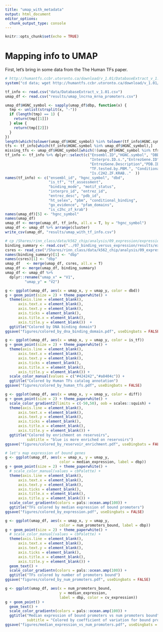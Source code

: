 ```yaml
---
title: "umap_with_metadata"
output: html_document
editor_options: 
  chunk_output_type: console
---
```


```r
knitr::opts_chunk$set(echo = TRUE)
```

# Mapping info to UMAP

First, let's bring in some data from the The Human TFs paper. 

```r
# http://humantfs.ccbr.utoronto.ca/download/v_1.01/DatabaseExtract_v_1.01.csv
system("cd data; wget http://humantfs.ccbr.utoronto.ca/download/v_1.01/DatabaseExtract_v_1.01.csv")

tf_info <- read.csv("data/DatabaseExtract_v_1.01.csv")
umap_df <- read.csv("results/umap_lncrna_mrna_promoters.csv")

umap_df$HGNC_symbol <- sapply(umap_df$dbp, function(x) {
  tmp <- unlist(strsplit(x, "-"))
  if (length(tmp) == 1) {
    return(tmp[[1]])
  } else {
    return(tmp[[2]])
  }
})
length(which(tolower(umap_df$HGNC_symbol) %in% tolower(tf_info$HGNC.symbol)))
tfs <- tf_info[which(tf_info$HGNC.symbol %in% umap_df$HGNC_symbol),]
missing_tfs <- umap_df$HGNC_symbol[which(!(umap_df$HGNC_symbol %in% tfs$HGNC.symbol))]
tf_info <- tf_info %>% dplyr::select(c("Ensembl.ID","HGNC.symbol", "DBD", "Is.TF.","TF.assessment","Binding.mode","Motif.status",
                                       "Interpro.ID.s.","EntrezGene.ID",
                                       "EntrezGene.Description","PDB.ID","TF.tested.by.HT.SELEX.",
                                       "TF.tested.by.PBM.", "Conditional.Binding.Requirements", "Go.Evidence", "Pfam.Domains..By.ENSP.ID.",
                                       "Is.C2H2.ZF.KRAB.."  ))
names(tf_info) <- c("ensembl_id", "hgnc_symbol", "dbd", 
                    "is_tf", "tf_assessment",
                    "binding_mode", "motif_status",
                    "interpro_id", "entrez_id", 
                    "entrez_desc", "pdb_id",
                    "ht_selex", "pbm", "conditional_binding",
                    "go_evidence", "pfam_domains",
                    "is_c2hc_zf_krab")
names(umap_df)[5] <- "hgnc_symbol"
names(umap_df)
umap_df <- merge(umap_df, tf_info, all.x = T, by = "hgnc_symbol")
umap_df <- umap_df %>% arrange(cluster)
write_csv(umap_df, "results/umap_with_tf_info.csv")
```

```r
# cp /Shares/rinn_class/data/k562_chip/analysis/09_expression/expression_summary_per_tf.csv /Shares/rinn_class/data/CLASS_2020/analysis/02_global_clustering/data/.
binding_summary <- read.csv("../07_binding_versus_expression/results/expression_summary_per_tf.csv")
csres <- read_csv("/Shares/rinn_class/data/k562_chip/analysis/09_expression/results/chisq_res.csv")
names(binding_summary)[1] <- "dbp"
names(csres)[1] <- "dbp"
umap_df   <- merge(umap_df, csres, all.x = T)
umap_df <- merge(umap_df, binding_summary)
umap_df <- umap_df %>%
  dplyr::rename("umap_x" = "V1", 
         "umap_y" = "V2")
```

```r
g <- ggplot(umap_df, aes(x = umap_x, y = umap_y, color = dbd))
g + geom_point(size = 2) + theme_paperwhite() + 
  theme(axis.line = element_blank(),
      axis.text.x = element_blank(),
      axis.text.y = element_blank(),
      axis.ticks = element_blank(),
      axis.title.x = element_blank(),
      axis.title.y = element_blank())  + 
  ggtitle("Colored by DNA binding domain")
ggsave("figures/colored_by_dna_binding_domain.pdf", useDingbats = FALSE, width = 12, height = 6)
```

```r
g <- ggplot(umap_df, aes(x = umap_x, y = umap_y, color = is_tf))
g + geom_point(size = 2) + theme_paperwhite() + 
  theme(axis.line = element_blank(),
      axis.text.x = element_blank(),
      axis.text.y = element_blank(),
      axis.ticks = element_blank(),
      axis.title.x = element_blank(),
      axis.title.y = element_blank()) +
  scale_color_manual(values = c("#424242","#a8404c")) +
  ggtitle("Colored by Human TFs catalog annotation")
ggsave("figures/colored_by_human_tfs.pdf", useDingbats = FALSE)
```

```r
g <- ggplot(umap_df, aes(x = umap_x, y = umap_y, color = diff))
g + geom_point(size = 2) + theme_paperwhite() + 
  scale_color_gradient2(limits = c(-50,50), oob = scales::squish) +
  theme(axis.line = element_blank(),
      axis.text.x = element_blank(),
      axis.text.y = element_blank(),
      axis.ticks = element_blank(),
      axis.title.x = element_blank(),
      axis.title.y = element_blank()) +
  ggtitle("Colored by enrichment on reservoirs",
          subtitle = "blue is more enriched on reservoirs")
ggsave("figures/colored_by_reservoir_enrichment.pdf", useDingbats = FALSE)
```


```r
# let's map expression of bound genes
g <- ggplot(umap_df, aes(x = umap_x, y = umap_y, 
                         color = median_expression, label = dbp))
g + geom_point(size = 2) + theme_paperwhite() + 
  # scale_color_manual(values = cbPalette) +
  theme(axis.line = element_blank(),
      axis.text.x = element_blank(),
      axis.text.y = element_blank(),
      axis.ticks = element_blank(),
      axis.title.x = element_blank(),
      axis.title.y = element_blank()) +
  scale_color_gradientn(colors = pals::ocean.amp(100)) +
  ggtitle("TFs colored by median expression of bound promoters")
ggsave("figures/colored_by_expression.pdf", useDingbats = FALSE)
```

```r
g <- ggplot(umap_df, aes(x = umap_x, y = umap_y, 
                         color = num_promoters_bound, label = dbp))
g + geom_point(size = 2) + theme_paperwhite() + 
  # scale_color_manual(values = cbPalette) +
  theme(axis.line = element_blank(),
      axis.text.x = element_blank(),
      axis.text.y = element_blank(),
      axis.ticks = element_blank(),
      axis.title.x = element_blank(),
      axis.title.y = element_blank()) +
  geom_text() +
  scale_color_gradientn(colors = pals::ocean.amp(100)) +
  ggtitle("TFs colored by number of promoters bound")
ggsave("figures/colored_by_num_promoters.pdf", useDingbats = FALSE)
```


```r
g <- ggplot(umap_df, aes(x = num_promoters_bound, 
                         y = median_expression, 
                         label = dbp, color = cv_expression))
g + geom_point() + 
  geom_text() + 
  scale_color_gradientn(colors = pals::ocean.amp(100)) +
  ggtitle("Median expression of bound promoters vs num promoters bound",
          subtitle = "Colored by coefficient of variation for bound promoters")
ggsave("figures/median_expression_vs_num_promoters.pdf", useDingbats = FALSE)
```







